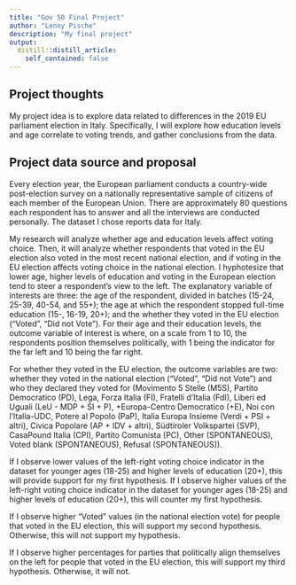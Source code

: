 ```yaml
---
title: "Gov 50 Final Project"
author: "Lenny Pische"
description: "My final project"
output:
  distill::distill_article:
    self_contained: false
---
```



## Project thoughts


My project idea is to explore data related to differences in the 2019 EU parliament election in Italy.
Specifically, I will explore  how education levels and age correlate to voting trends, and gather conclusions from the data.


## Project data source and proposal
Every election year, the European parliament conducts a country-wide post-election survey on a nationally representative sample of citizens of each member of the European Union. There are approximately 80 questions each respondent has to answer and all the interviews are conducted personally. The dataset I chose reports data for Italy.

My research will analyze whether age and education levels affect voting choice. Then, it will analyze whether respondents that voted in the EU election also voted in the most recent national election, and if voting in the EU election affects voting choice in the national election. 
I hyphotesize that lower age, higher levels of education and voting in the European election tend to steer a respondent's view to the left. The explanatory variable of interests are three: the age of the respondent, divided in batches (15-24, 25-39, 40-54, and 55+); the age at which the respondent stopped full-time education (15-, 16-19, 20+); and the whether they voted in the EU election ("Voted", "Did not Vote"). For their age and their education levels, the outcome variable of interest is where, on a scale from 1 to 10, the respondents position themselves politically, with 1 being the indicator for the far left and 10 being the far right.

For whether they voted in the EU election, the outcome variables are two: whether they voted in the national election ("Voted", "Did not Vote") and who they declared they voted for (Movimento 5 Stelle (M5S), Partito Democratico (PD), Lega, Forza Italia (FI), Fratelli d'Italia (FdI), Liberi ed Uguali (LeU  - MDP + SI + P), +Europa-Centro Democratico (+E), Noi con l'Italia-UDC, Potere al Popolo (PaP), Italia Europa Insieme (Verdi + PSI + altri), Civica Popolare (AP + IDV + altri), Südtiroler Volkspartei (SVP), CasaPound Italia (CPI), Partito Comunista (PC), Other (SPONTANEOUS), Voted blank (SPONTANEOUS), Refusal (SPONTANEOUS)).

If I observe lower values of the left-right voting choice indicator in the dataset for younger ages (18-25) and higher levels of education (20+), this will provide support for my first hypothesis. If I observe higher values of the left-right voting choice indicator in the dataset for younger ages (18-25) and higher levels of education (20+), this will counter my first hypothesis. 

If I observe higher "Voted" values (in the national election vote) for people that voted in the EU election, this will support my second hypothesis. Otherwise, this will not support my hypothesis.

If I observe higher percentages for parties that politically align themselves  on the left for people that voted in the EU election, this will support my third hypothesis. Otherwise, it will not. 

